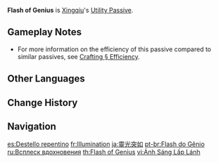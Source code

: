 {{About|Xingqiu's Utility Passive|Albedo's Utility Passive|Flash of Genius (Albedo)}}
{{Talent Infobox
|image         = Talent Flash of Genius.png
|character     = Xingqiu
|type          = Utility Passive
|info          = When Xingqiu crafts [[Character Talent Materials]], he has a 25% chance to refund a portion of the crafting materials used.
|utility1      = Crafting
|utility2      = Character Talent Material
}}
'''Flash of Genius''' is [[Xingqiu]]'s [[Utility Passive]].

==Gameplay Notes==
* For more information on the efficiency of this passive compared to similar passives, see [[Crafting#Efficiency|Crafting § Efficiency]].

==Other Languages==
{{Other Languages
|en      = Flash of Genius
|zhs     = 灵光乍现
|zhs_rm  = Língguāng Zhàxiàn
|zht     = 靈光乍現
|zht_rm  = Língguāng Zhàxiàn
|zh_tl   = Sudden Divine Light
|ja      = 靈光突如
|ja_rm   = Reikou Totsujou{{Assumed}}
|ja_tl   = Sudden Soul-Light{{Sino|ja}}
|ko      = 번뜩이는 영감
|ko_rm   = Beontteuk'ineun Yeonggam
|ko_tl   = Sparkling Inspiration
|es      = Destello repentino
|es_tl   = Sudden Flash
|fr      = Illumination
|fr_tl   = Enlightenment
|ru      = Всплеск вдохновения
|ru_tl   = Burst of Inspiration
|th      = Flash of Genius
|vi      = Ánh Sáng Lấp Lánh
|vi_tl   = Sparkling Light
|de      = Gedankenblitz
|de_tl   = Thought Flash
|id      = Flash of Genius
|pt      = Flash do Gênio
|pt_tl   = Flash of Genius
|tr      = Zeka Parıltısı
|tr_tl   = 
|it      = Luce divina
|it_tl   = Divine Light
}}

==Change History==
{{Change History|1.0}}

==Navigation==
{{Talent Navbox|Xingqiu}}

[[es:Destello repentino]]
[[fr:Illumination]]
[[ja:靈光突如]]
[[pt-br:Flash do Gênio]]
[[ru:Всплеск вдохновения]]
[[th:Flash of Genius]]
[[vi:Ánh Sáng Lấp Lánh]]